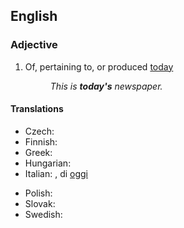 {{also|todays|to-days}}

==English==

===Adjective===
{{en-adj|-|head=[[today]][['s]]}}

# Of, pertaining to, or produced [[today]]
#: ''This is '''today's''' newspaper.''

====Translations====
{{trans-top}}
* Czech: {{t+|cs|dnešní}}
* Finnish: {{t|fi|tämän päivän}}
* Greek: {{t+|el|σημερινός}}
* Hungarian: {{t+|hu|mai}}
* Italian: {{t+|it|odierno}}, di [[oggi]]
{{trans-mid}}
* Polish: {{t+|pl|dzisiejszy}}
* Slovak: {{t+|sk|dnešný}}
* Swedish: {{t+|sv|dag|alt=dagens}}
{{trans-bottom}}